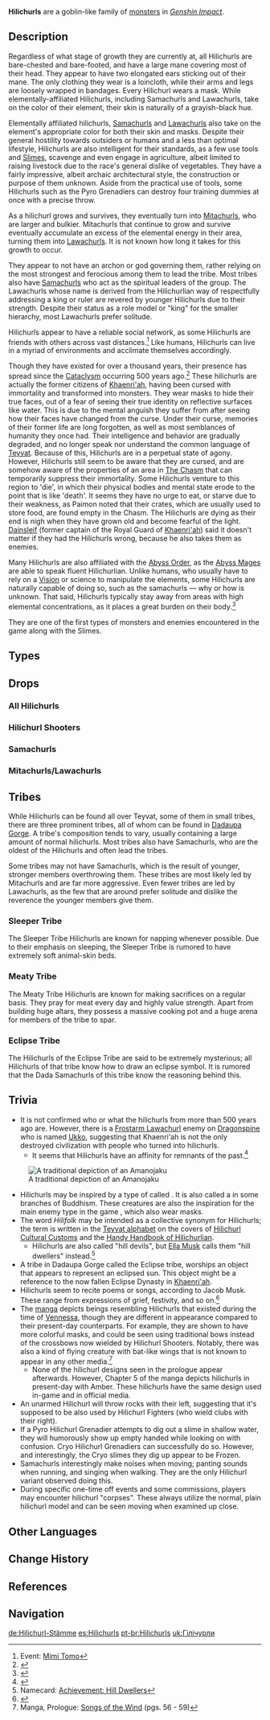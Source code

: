 {{CustomTabs
|tab1 = Overview
|tab2 = Culture
|tab3 = Media
}}
{{Terminology Infobox
|image        = Hilichurls.png
|type         = Enemy Families
}}
{{See also|Hilichurlian}}
{{Description|Primitive humanoid monsters that can be found all across Teyvat.<br />Most people have already given up on trying to communicate with the hilichurls, believing that they are monsters simply incapable of communication.}}
'''Hilichurls''' are a goblin-like family of [[monsters]] in ''[[Genshin Impact]]''.

==Description==
Regardless of what stage of growth they are currently at, all Hilichurls are bare-chested and bare-footed, and have a large mane covering most of their head. They appear to have two elongated ears sticking out of their mane. The only clothing they wear is a loincloth, while their arms and legs are loosely wrapped in bandages. Every Hilichurl wears a mask. While elementally-affiliated Hilichurls, including Samachurls and Lawachurls, take on the color of their element, their skin is naturally of a grayish-black hue.

Elementally affiliated hilichurls, [[Samachurls]] and [[Lawachurls]] also take on the element's appropriate color for both their skin and masks. Despite their general hostility towards outsiders or humans and a less than optimal lifestyle, Hilichurls are also intelligent for their standards, as a few use tools and [[Slimes]], scavenge and even engage in agriculture, albeit limited to raising livestock due to the race's general dislike of vegetables. They have a fairly impressive, albeit archaic architectural style, the construction or purpose of them unknown. Aside from the practical use of tools, some Hilichurls such as the Pyro Grenadiers can destroy four training dummies at once with a precise throw.

As a hilichurl grows and survives, they eventually turn into [[Mitachurls]], who are larger and bulkier. Mitachurls that continue to grow and survive eventually accumulate an excess of the elemental energy in their area, turning them into [[Lawachurls]]. It is not known how long it takes for this growth to occur.

They appear to not have an archon or god governing them, rather relying on the most strongest and ferocious among them to lead the tribe. Most tribes also have [[Samachurls]] who act as the spiritual leaders of the group. The Lawachurls whose name is derived from the Hilichurlian way of respectfully addressing a king or ruler are revered by younger Hilichurls due to their strength. Despite their status as a role model or "king" for the smaller hierarchy, most Lawachurls prefer solitude.

Hilichurls appear to have a reliable social network, as some Hilichurls are friends with others across vast distances.<ref>Event: [[Mimi Tomo]]</ref> Like humans, Hilichurls can live in a myriad of environments and acclimate themselves accordingly.

Though they have existed for over a thousand years, their presence has spread since the [[Cataclysm]] occurring 500 years ago.<ref>{{Ref/Enemy|Hilichurl}}</ref> These hilichurls are actually the former citizens of [[Khaenri'ah]], having been cursed with immortality and transformed into monsters. They wear masks to hide their true faces, out of a fear of seeing their true identity on reflective surfaces like water. This is due to the mental anguish they suffer from after seeing how their faces have changed from the curse. Under their curse, memories of their former life are long forgotten, as well as most semblances of humanity they once had. Their intelligence and behavior are gradually degraded, and no longer speak nor understand the common language of [[Teyvat]]. Because of this, Hilichurls are in a perpetual state of agony. However, Hilichurls still seem to be aware that they are cursed, and are somehow aware of the properties of an area in [[The Chasm]] that can temporarily suppress their immortality. Some Hilichurls venture to this region to 'die', in which their physical bodies and mental state erode to the point that is like 'death'. It seems they have no urge to eat, or starve due to their weakness, as Paimon noted that their crates, which are usually used to store food, are found empty in the Chasm. The Hilichurls are dying as their end is nigh when they have grown old and become fearful of the light. [[Dainsleif]] (former captain of the Royal Guard of [[Khaenri'ah]]) said it doesn't matter if they had the Hilichurls wrong, because he also takes them as enemies.

Many Hilichurls are also affiliated with the [[Abyss Order]], as the [[Abyss Mages]] are able to speak fluent Hilichurlian. Unlike humans, who usually have to rely on a [[Vision]] or science to manipulate the elements, some Hilichurls are naturally capable of doing so, such as the samachurls &mdash; why or how is unknown. That said, Hilichurls typically stay away from areas with high elemental concentrations, as it places a great burden on their body.<ref>{{Ref/Quest|Hurdle}}</ref>

They are one of the first types of monsters and enemies encountered in the game along with the Slimes.

==Types==
{{Enemy Table}}

==Drops==
===All Hilichurls===
{{Card|Damaged Mask|Lv.1+|caption=1}}{{Card|Stained Mask|Lv.40+|caption=1}}{{Card|Ominous Mask|Lv.60+|caption=1}}

===Hilichurl Shooters===
{{Card|Firm Arrowhead|Lv.1+|caption=1}}{{Card|Sharp Arrowhead|Lv.40+|caption=1}}{{Card|Weathered Arrowhead|Lv.60+|caption=1}}

===Samachurls===
{{Card|Divining Scroll|Lv.1+|caption=1}}{{Card|Sealed Scroll|Lv.40+|caption=1}}{{Card|Forbidden Curse Scroll|Lv.60+|caption=1}}

===Mitachurls/Lawachurls===
{{Card|Heavy Horn|Lv.1+|caption=1}}{{Card|Black Bronze Horn|Lv.40+|caption=1}}{{Card|Black Crystal Horn|Lv.60+|caption=1}}

==Tribes==
While Hilichurls can be found all over Teyvat, some of them in small tribes, there are three prominent tribes, all of whom can be found in [[Dadaupa Gorge]]. A tribe's composition tends to vary, usually containing a large amount of normal hilichurls. Most tribes also have Samachurls, who are the oldest of the Hilichurls and often lead the tribes.

Some tribes may not have Samachurls, which is the result of younger, stronger members overthrowing them. These tribes are most likely led by Mitachurls and are far more aggressive. Even fewer tribes are led by Lawachurls, as the few that are around prefer solitude and dislike the reverence the younger members give them.

===Sleeper Tribe===
The Sleeper Tribe Hilichurls are known for napping whenever possible. Due to their emphasis on sleeping, the Sleeper Tribe is rumored to have extremely soft animal-skin beds.

===Meaty Tribe===
The Meaty Tribe Hilichurls are known for making sacrifices on a regular basis. They pray for meat every day and highly value strength. Apart from building huge altars, they possess a massive cooking pot and a huge arena for members of the tribe to spar.

===Eclipse Tribe===
The Hilichurls of the Eclipse Tribe are said to be extremely mysterious; all Hilichurls of that tribe know how to draw an eclipse symbol. It is rumored that the Dada Samachurls of this tribe know the reasoning behind this.

==Trivia==
*It is not confirmed who or what the hilichurls from more than 500 years ago are. However, there is a [[Frostarm Lawachurl]] enemy on [[Dragonspine]] who is named [[Ukko]], suggesting that Khaenri'ah is not the only destroyed civilization with people who turned into hilichurls.
**It seems that Hilichurls have an affinity for remnants of the past.<ref>{{Ref/Book|Hilichurl Cultural Customs|2}}</ref>
[[File:Ikku Amanojaku.jpg|thumb|A traditional depiction of an Amanojaku]]
*Hilichurls may be inspired by a type of ''{{w|oni}}'' called {{Lang|''{{w|Amanojaku}}''|ja=天邪鬼|ja_tl=heavenly evil spirit}}. It is also called a {{Lang|''jaki''|ja=邪鬼}} in some branches of Buddhism. These creatures are also the inspiration for the main enemy type in the game ''{{w|Ōkami}}'', which also wear masks.
*The word ''Hilifolk'' may be intended as a collective synonym for Hilichurls; the term is written in the [[Teyvat Language|Teyvat alphabet]] on the covers of [[Hilichurl Cultural Customs]] and the [[Handy Handbook of Hilichurlian]].
**Hilichurls are also called "hill devils", but [[Ella Musk]] calls them "hill dwellers" instead.<ref>Namecard: [[Achievement: Hill Dwellers]]</ref>
*A tribe in Dadaupa Gorge called the Eclipse tribe, worships an object that appears to represent an eclipsed sun. This object might be a reference to the now fallen Eclipse Dynasty in [[Khaenri'ah]].
*Hilichurls seem to recite poems or songs, according to Jacob Musk. These range from expressions of grief, festivity, and so on.<ref>{{Ref/Book|Hilichurl Ballad Selection}}</ref>
*The [[manga]] depicts beings resembling Hilichurls that existed during the time of [[Vennessa]], though they are different in appearance compared to their present-day counterparts. For example, they are shown to have more colorful masks, and could be seen using traditional bows instead of the crossbows now wielded by Hilichurl Shooters. Notably, there was also a kind of flying creature with bat-like wings that is not known to appear in any other media.<ref>Manga, Prologue: [https://genshin.hoyoverse.com/en/manga/detail/71 Songs of the Wind] (pgs. 56 - 59)</ref>
**None of the hilichurl designs seen in the prologue appear afterwards. However, Chapter 5 of the manga depicts hilichurls in present-day with Amber. These hilichurls have the same design used in-game and in official media.
*An unarmed Hilichurl will throw rocks with their left, suggesting that it's supposed to be also used by Hilichurl Fighters (who wield clubs with their right).
* If a Pyro Hilichurl Grenadier attempts to dig out a slime in shallow water, they will humorously show up empty handed while looking on with confusion. Cryo Hilichurl Grenadiers can successfully do so. However, and interestingly, the Cryo slimes they dig up appear to be Frozen.
* Samachurls interestingly make noises when moving; panting sounds when running, and singing when walking. They are the only Hilichurl variant observed doing this.
* During specific one-time off events and some commissions, players may encounter hilichurl "corpses". These always utilize the normal, plain hilichurl model and can be seen moving when examined up close.

==Other Languages==
{{Other Languages
|en      = Hilichurl
|en_note = Derives from "{{wt|hill||English}}" and "{{wt|churl||English}}."
|zhs     = 丘丘人
|zhs_rm  = Qiūqiū-rén
|zht     = 丘丘人
|zht_rm  = Qiūqiū-rén
|zh_tl   = Hill-Hill People
|ja      = ヒルチャール
|ja_rm   = Hiruchaaru
|ja_tl   = Hilichurl
|ja_note = Occasionally written as {{Lang|mini=1|ja=丘々人}} with the same reading.
|ko      = 츄츄{{tt|족|族}}
|ko_rm   = Chyuchyu-jok
|ko_tl   = Chuchu Clan
|ko_note = {{Lang|The first part|ko=츄츄|ko_rm=Chyuchyu}} likely comes from the Chinese name.
|es      = Hilichurl
|fr      = Brutocollinus
|fr_tl   = Brutocollinus
|fr_note = Derives from Latin {{Lang|mini=1|la=''{{wt|brutus||Latin}}''|la_tl=brutish}} and {{Lang|mini=1|la=''{{wt|collinus||Latin}}''|la_tl=of a hill.}}
|ru      = Хиличурл
|th      = Hilichurl
|vi      = Hilichurl
|de      = Hilichurl-Stämme
|id      = Hilichurl
|pt      = Hilichurl
|de_tl   = Hilichurl Tribes
}}

==Change History==
{{Change History|1.0}}

==References==
{{Reflist|2}}

==Navigation==
{{Enemy Navbox|type=Families}}

[[de:Hilichurl-Stämme]]
[[es:Hilichurls]]
[[pt-br:Hilichurls]]
[[uk:Гілічурли]]